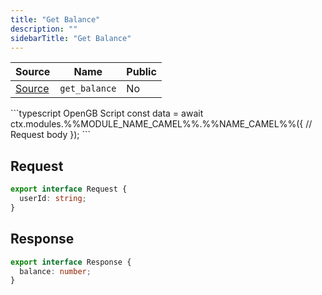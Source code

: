```yaml
---
title: "Get Balance"
description: ""
sidebarTitle: "Get Balance"
---
```


| Source                                                                                                      | Name       | Public     |
| ----------------------------------------------------------------------------------------------------------- | ---------- | ---------- |
| [Source](https://github.com/rivet-gg/opengb-registry/tree/main/modules/currency/scripts/get_balance.ts) | `get_balance` | No |

<RequestExample>
```typescript OpenGB Script
const data = await ctx.modules.%%MODULE_NAME_CAMEL%%.%%NAME_CAMEL%%({
  // Request body
});
```

</RequestExample>

## Request

```typescript
export interface Request {
  userId: string;
}
```

## Response

```typescript
export interface Response {
  balance: number;
}
```
